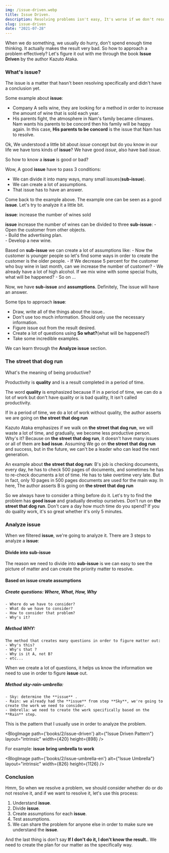 ```yaml
---
img: /issue-driven.webp
title: Issue Driven.
description: Resolving problems isn't easy, It's worse if we don't resolve the good problems. So How to approach the problem in an effective way?
slug: issue-driven
date: "2021-07-28"
---
```


When we do something, we usually do hurry, don't spend enough time thinking. It actually makes the result very bad.
So how to approach a problem effectively? Let's figure it out with me through the book **Issue Driven** by the author Kazuto Ataka.

### What's issue?

The issue is a matter that hasn't been resolving specifically and didn't have a conclusion yet.

Some example about **issue**:
- Company A sells wine, they are looking for a method in order to increase the amount of wine that is sold each year.
- His parents fight, the atmosphere in Nam's family became climaxes. Nam wants his parents to be concord then his family will be happy again.
In this case, **His parents to be concord** is the issue that Nam has to resolve.

Ok, We understood a little bit about *issue* concept but do you know in our life we have tons kinds of **issue**?
We have good *issue*, also have bad *issue*.

So how to know a **issue** is good or bad?

Wow, A good **issue** have to pass 3 conditions:

- We can divide it into many ways, many small issues(**sub-issue**).
- We can create a lot of assumptions.
- That issue has to have an answer.

Come back to the example above. The example one can be seen as a good **issue**. 
Let's try to analyze it a little bit.

**issue**: increase the number of wines sold

**issue** increase the number of wines can be divided to three **sub-issue**:
	- Open the customer from other objects.  
	- Build the advertising plan.  
	- Develop a new wine.

Based on **sub-issue** we can create a lot of assumptions like:
	- Now the customer is younger people so let's find some ways in order to create the customer is the older people.
	- If We decrease 5 percent for the customer who buy wine in last month, can we increase the number of customer?
	- We already have a lot of high alcohol. If we mix wine with some special fruits, what will be happened?
	- So on ...

Now, we have **sub-issue** and **assumptions**. Definitely, The issue will have an answer.

Some tips to approach **issue**:

- Draw, write all of the things about the issue..
- Don't use too much information. Should only use the necessary information.
- Figure issue out from the result desired.
- Create a lot of questions using **So what?**(what will be happened?)
- Take some incredible examples.

We can learn through the **Analyze issue** section.

### The street that **dog** run

What's the meaning of being productive?

Productivity is **quality** and is a result completed in a period of time.

The word **quality** is emphasized because If in a period of time, we can do a lot of work but don't have quality or is bad quality,
It isn't called productivity.

If In a period of time, we do a lot of work without quality, the author asserts we are going on **the street that dog run**

Kazuto Ataka emphasizes if we walk on **the street that dog run**, we will waste a lot of time, and gradually, we become 
less productive person. Why's it? Because on **the street that dog run**, it doesn't have many issues or all of them are **bad issue**.
Assuming We go on **the street that dog run** and success, but in the future, we can't be a leader who can lead the next generation.

An example about **the street that dog run**:
B's job is checking documents, every day, he has to check 500 pages of documents, and sometimes he has to re-check documents a lot of time.
He has to take overtime very late. But in fact, only 10 pages in 500 pages documents are used for the main way.
In here, The author asserts B is going on **the street that dog run**

So we always have to consider a thing before do it. Let's try to find the problem has **good issue** and gradually develop ourselves.
Don't run on **the street that dog run**. Don't care a day how much time do you spend? If you do quality work, it's so great whether it's only 5 minutes.

### Analyze issue

When we filtered **issue**, we're going to analyze it.
There are 3 steps to analyze a **issue**:

#### Divide into **sub-issue**

The reason we need to divide into **sub-issue** is we can easy to see the picture of matter and can create the priority matter
 to resolve.

#### Based on **issue** create assumptions
##### Create questions: Where, What, How, Why
	- Where do we have to consider?  
	- What do we have to consider?  
	- How to consider that problem?  
	- Why's it?  

##### Method WHY:
	The method that creates many questions in order to figure matter out:  
	- Why's this?  
	- Why's that ?  
	- Why is it A, not B? 
	- etc...  

When we create a lot of questions, it helps us know the information we need to use in order to figure **issue** out.

##### Method sky-rain-umbrella:
	- Sky: determine the **issue** .  
	- Rain: we already had the **issue** from step **Sky**, we're going to create the work we need to consider.  
	- Umbrella: we need to create the work specifically based on the **Rain** step.  

This is the pattern that I usually use in order to analyze the problem.

<BlogImage
	path={'books/2/issue-driven'}
	alt={"Issue Driven Pattern"}
	layout="intrinsic"
	width={420}
	height={898}
/>

For example: **issue** **bring umbrella to work**  

<BlogImage
	path={'books/2/issue-umbrella-en'}
	alt={"Issue Umbrella"}
	layout="intrinsic"
	width={826}
	height={1126}
/>
  

### Conclusion

Hmm, So when we resolve a problem, we should consider whether do or do not resolve it, and if we want to resolve it, 
let's use this process:
 1. Understand **issue**. 
 2. Divide **issue**.  
 3. Create assumptions for each **issue**.  
 4. Test assumptions.  
 5. We can share the problem for anyone else in order to make sure we understand the **issue**.

And the last thing is don't say **If I don't do it, I don't know the result.**. We need to create the plan for our matter as the specifically way.